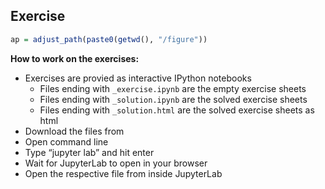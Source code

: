 ## Exercise
```r
ap = adjust_path(paste0(getwd(), "/figure"))
```

__How to work on the exercises:__ 

- Exercises are provied as interactive IPython notebooks
    + Files ending with ``_exercise.ipynb`` are the empty exercise sheets
    + Files ending with ``_solution.ipynb`` are the solved exercise sheets
    + Files ending with ``_solution.html`` are the solved exercise sheets as html
- Download the files from \url{https://github.com/assenmacher-mat/nlp_notebooks}
- Open command line
- Type "jupyter lab" and hit enter
- Wait for JupyterLab to open in your browser
- Open the respective file from inside JupyterLab